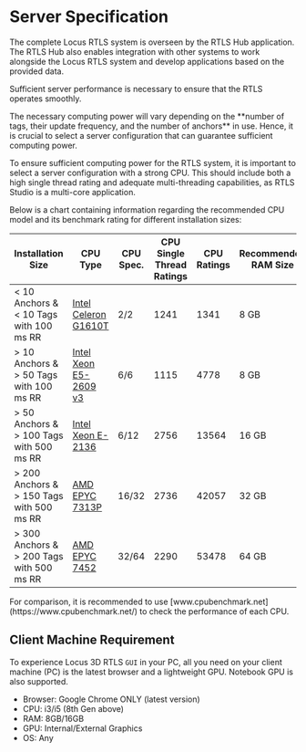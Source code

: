 
# Server Specification
The complete Locus RTLS system is overseen by the RTLS Hub application. The RTLS Hub also enables integration with other systems to work alongside the Locus RTLS system and develop applications based on the provided data.

Sufficient server performance is necessary to ensure that the RTLS operates smoothly.

<Callout type="warning" emoji="⚠️">
  The necessary computing power will vary depending on the **number of tags, their update frequency, and the number of anchors** in use. Hence, it is crucial to select a server configuration that can guarantee sufficient computing power.
</Callout>

To ensure sufficient computing power for the RTLS system, it is important to select a server configuration with a strong CPU. This should include both a high single thread rating and adequate multi-threading capabilities, as RTLS Studio is a multi-core application.

Below is a chart containing information regarding the recommended CPU model and its benchmark rating for different installation sizes:

 |Installation Size|CPU Type|CPU Spec.|CPU Single Thread Ratings|CPU Ratings|Recommended RAM Size|
|----|----|---|---|---|---|
|< 10 Anchors & <br/> < 10 Tags with 100 ms RR   |  [ Intel Celeron G1610T](https://www.cpubenchmark.net/cpu.php?cpu=Intel+Celeron+G1610T+%40+2.30GHz&id=2075) | 2/2  |1241| 1341 | 8 GB| 
|> 10 Anchors & <br/> > 50 Tags with 100 ms RR   |   [Intel Xeon E5-2609 v3](https://www.cpubenchmark.net/cpu.php?cpu=Intel+Xeon+E5-2609+v3+%40+1.90GHz&id=2427) | 6/6  |1115| 4778 | 8 GB| 
|> 50 Anchors & <br/> > 100 Tags with 500 ms RR   |   [Intel Xeon E-2136](https://www.cpubenchmark.net/cpu.php?cpu=Intel+Xeon+E-2136+%40+3.30GHz&id=3363) | 6/12  |2756| 13564 | 16 GB|
|> 200 Anchors & <br/> > 150 Tags with 500 ms RR   |   [AMD EPYC 7313P](https://www.cpubenchmark.net/cpu.php?cpu=AMD+EPYC+7313P&id=4407) | 16/32  |2736| 42057 | 32 GB|
|> 300 Anchors & <br/> > 200 Tags with 500 ms RR   |   [AMD EPYC 7452](https://www.cpubenchmark.net/cpu.php?cpu=AMD+EPYC+7452&id=3600) | 32/64  |2290| 53478 | 64 GB| 

 

<Callout type="info" emoji="ℹ️">
  For comparison, it is recommended to use [www.cpubenchmark.net](https://www.cpubenchmark.net/) to check the performance of each CPU. 
</Callout>

## Client Machine Requirement

To experience Locus 3D RTLS `GUI` in your PC, all you need on your client machine (PC) is the latest browser and a lightweight GPU. Notebook GPU is also supported. 

- Browser: Google Chrome ONLY (latest version)
- CPU: i3/i5 (8th Gen above)
- RAM: 8GB/16GB
- GPU: Internal/External Graphics
- OS: Any



